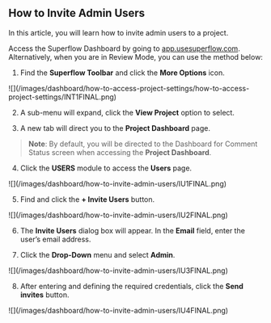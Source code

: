 ## How to Invite Admin Users

In this article, you will learn how to invite admin users to a project.

Access the Superflow Dashboard by going to [app.usesuperflow.com](app.usesuperflow.com). Alternatively, when you are in Review Mode, you can use the method below:

1. Find the **Superflow Toolbar** and click the **More Options** icon.

<Frame>
![](/images/dashboard/how-to-access-project-settings/how-to-access-project-settings/INT1FINAL.png)
</Frame>

2. A sub-menu will expand, click the **View Project** option to select.

3. A new tab will direct you to the **Project Dashboard** page.

> **Note**: By default, you will be directed to the Dashboard for Comment Status screen when accessing the **Project Dashboard**.

4. Click the **USERS** module to access the **Users** page.

<Frame>
![](/images/dashboard/how-to-invite-admin-users/IU1FINAL.png)
</Frame>

5. Find and click the **+ Invite Users** button.

<Frame>
![](/images/dashboard/how-to-invite-admin-users/IU2FINAL.png)
</Frame>

6. The **Invite Users** dialog box will appear. In the **Email** field, enter the user’s email address.

7. Click the **Drop-Down** menu and select **Admin**.

<Frame>
![](/images/dashboard/how-to-invite-admin-users/IU3FINAL.png)
</Frame>

8. After entering and defining the required credentials, click the **Send invites** button.

<Frame>
![](/images/dashboard/how-to-invite-admin-users/IU4FINAL.png)
</Frame>

